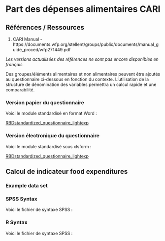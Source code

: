 # Part des dépenses alimentaires CARI 

## Références / Ressources

1.  CARI Manual - https://documents.wfp.org/stellent/groups/public/documents/manual_guide_proced/wfp271449.pdf

*Les versions actualisées des références ne sont pas encore disponibles en français*

Des groupes/éléments alimentaires et non alimentaires peuvent être ajoutés au questionnaire ci-dessous en fonction du contexte.  L'utilisation de la structure de dénomination des variables permettra un calcul rapide et une comparabilité.

### Version papier du questionnaire

Voici le module standardisé en format Word :

[RBDstandardized_questionnaire_lightexp](https://github.com/WFP-VAM/RBD_Resilience_guide_FR/blob/main/questionnaires/RBDstandardized_questionnaire_lightexp_FR.xlsx?raw=true) 

### Version électronique du questionnaire

Voici le module standardisé sous xlsform :

[RBDstandardized_questionnaire_lightexp](https://github.com/WFP-VAM/RBD_Resilience_guide_FR/blob/main/questionnaires/RBDstandardized_questionnaire_lightexp_FR.xlsx?raw=true) 


## Calcul de indicateur food expenditures

### Example data set


### SPSS Syntax

Voici le fichier de syntaxe SPSS : 


### R Syntax

Voici le fichier de syntaxe SPSS :  


